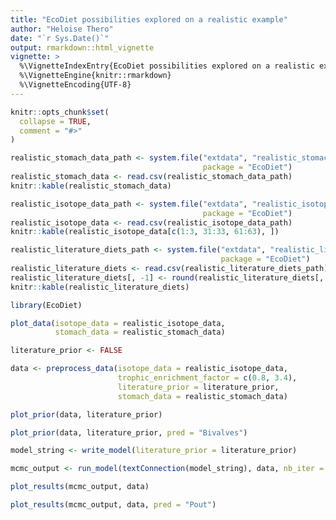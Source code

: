 ```yaml
---
title: "EcoDiet possibilities explored on a realistic example"
author: "Heloise Thero"
date: "`r Sys.Date()`"
output: rmarkdown::html_vignette
vignette: >
  %\VignetteIndexEntry{EcoDiet possibilities explored on a realistic example}
  %\VignetteEngine{knitr::rmarkdown}
  %\VignetteEncoding{UTF-8}
---
```


```r
knitr::opts_chunk$set(
  collapse = TRUE,
  comment = "#>"
)
```


```r
realistic_stomach_data_path <- system.file("extdata", "realistic_stomach_data.csv",
                                           package = "EcoDiet")
realistic_stomach_data <- read.csv(realistic_stomach_data_path)
knitr::kable(realistic_stomach_data)
```

```r
realistic_isotope_data_path <- system.file("extdata", "realistic_isotope_data.csv",
                                           package = "EcoDiet")
realistic_isotope_data <- read.csv(realistic_isotope_data_path)
knitr::kable(realistic_isotope_data[c(1:3, 31:33, 61:63), ])
```

```r
realistic_literature_diets_path <- system.file("extdata", "realistic_literature_diets.csv",
                                               package = "EcoDiet")
realistic_literature_diets <- read.csv(realistic_literature_diets_path)
realistic_literature_diets[, -1] <- round(realistic_literature_diets[, -1], 2)
knitr::kable(realistic_literature_diets)
```

```r
library(EcoDiet)

plot_data(isotope_data = realistic_isotope_data,
          stomach_data = realistic_stomach_data)
```

```r
literature_prior <- FALSE

data <- preprocess_data(isotope_data = realistic_isotope_data,
                        trophic_enrichment_factor = c(0.8, 3.4),
                        literature_prior = literature_prior,
                        stomach_data = realistic_stomach_data)

plot_prior(data, literature_prior)
```

```r
plot_prior(data, literature_prior, pred = "Bivalves")
```

```r
model_string <- write_model(literature_prior = literature_prior)

mcmc_output <- run_model(textConnection(model_string), data, nb_iter = 1e2)

plot_results(mcmc_output, data)
```

```r
plot_results(mcmc_output, data, pred = "Pout")
```

